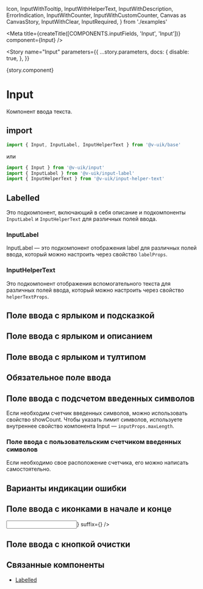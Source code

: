   Icon,
  InputWithTooltip,
  InputWithHelperText,
  InputWithDescription,
  ErrorIndication,
  InputWithCounter,
  InputWithCustomCounter,
  Canvas as CanvasStory,
  InputWithClear,
  InputRequired,
} from './examples'


<Meta
  title={createTitle([COMPONENTS.inputFields, 'Input', 'Input'])}
  component={Input}
/>

<Story
  name="Input"
  parameters={{
    ...story.parameters,
    docs: {
      disable: true,
    },
  }}
>
  {story.component}
</Story>

# Input

Компонент ввода текста.

## import

```ts
import { Input, InputLabel, InputHelperText } from '@v-uik/base'
```

или

```ts
import { Input } from '@v-uik/input'
import { InputLabel } from '@v-uik/input-label'
import { InputHelperText } from '@v-uik/input-helper-text'
```

## Labelled

Это подкомпонент, включающий в себя описание и подкомпоненты `InputLabel` и `InputHelperText` для различных полей ввода.

### InputLabel

InputLabel — это подкомпонент отображения label для различных полей ввода, который можно настроить через свойство `labelProps`.

### InputHelperText

Это подкомпонент отображения вспомогательного текста для различных полей ввода, который можно настроить через свойство `helperTextProps`.

## Поле ввода с ярлыком и подсказкой

<Canvas withSource="none">
  <InputWithHelperText />
</Canvas>

<Source language="tsx" code={RawInputWithHelperText} />

## Поле ввода с ярлыком и описанием

<Canvas withSource="none">
  <InputWithDescription />
</Canvas>

<Source language="tsx" code={RawInputWithDescription} />

## Поле ввода с ярлыком и тултипом

<Canvas withSource="none">
  <InputWithTooltip />
</Canvas>

<Source language="tsx" code={RawInputWithTooltip} />

## Обязательное поле ввода

<Canvas withSource="none">
  <InputRequired />
</Canvas>

<Source language="tsx" code={RawInputRequired} />

## Поле ввода с подсчетом введенных символов

Если необходим счетчик введенных символов, можно использовать свойство showCount.
Чтобы указать лимит символов, используете внутреннее свойство компонента Input — `inputProps.maxLength`.

<Canvas withSource="none">
  <InputWithCounter />
</Canvas>

<Source language="tsx" code={RawInputWithCounter} />

### Поле ввода с пользовательским счетчиком введенных символов

Если необходимо свое расположение счетчика, его можно написать самостоятельно.

<Canvas withSource="none">
  <InputWithCustomCounter />
</Canvas>

<Source language="tsx" code={RawInputWithCustomCounter} />

## Варианты индикации ошибки

<Canvas withSource="none">
  <ErrorIndication />
</Canvas>

<Source language="tsx" code={RawErrorIndication} />

## Поле ввода с иконками в начале и конце

<Canvas>
  <Input prefix={<Icon />} suffix={<Icon />} />
</Canvas>

## Поле ввода с кнопкой очистки

<Canvas withSource="none">
  <InputWithClear />
</Canvas>

<Source language="tsx" code={RawInputWithClear} />

## Связанные компоненты

- [Labelled](?path=/docs/вспомогательные-компоненты-labelled-labelled--labelled)
